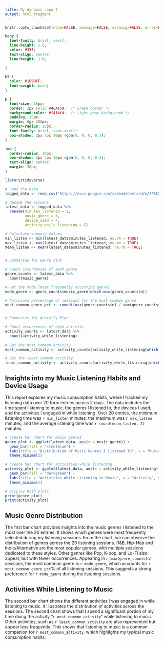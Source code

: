 ---
title: My dynamic report
output: html_fragment
---

```{r setup, include=FALSE}
knitr::opts_chunk$set(echo=FALSE, message=FALSE, warning=FALSE, error=FALSE)

```

```{css}
body {
  font-family: Arial, serif;
  line-height: 1.6;
  color: #333;
  text-align: center;
  line-height: 1.6;
  
}

h2 {
  color: #1E90FF;
  font-weight: bold;
}

p {
  font-size: 16px;
  border: 2px solid #4CAF50;  /* Green border */
  background-color: #f4f4f4;  /* Light gray background */
  padding: 15px;  
  margin: 0px 300px;  
  border-radius: 10px;  
  font-family: Arial, sans-serif;  
  box-shadow: 2px 2px 10px rgba(0, 0, 0, 0.1);  
}

img {
  border-radius: 10px;
  box-shadow: 2px 2px 10px rgba(0, 0, 0, 0.2);
  text-align: center;
  margin: 30px;
}

```


```{r load_data}

library(tidyverse)

# Load the Data
logged_data <- read_csv("https://docs.google.com/spreadsheets/d/e/2PACX-1vS-3fqwQXevuSe5mvLDxOMnA24dbgoSddSIZBmwtdrq61qM6n7QhViVMf0-gqEyJtQg3eRFQQzri5GZ/pub?gid=1710815067&single=true&output=csv")

# Rename the Columns
latest_data <- logged_data %>%
  rename(minutes_listened = 2,
         music_genre = 3,
         device_used = 4,
         activity_while_listening = 5)

```

```{r summaries}

# Calculate summary values
min_listen <- min(latest_data$minutes_listened, na.rm = TRUE)
max_listen <- max(latest_data$minutes_listened, na.rm = TRUE)
mean_listen <- mean(latest_data$minutes_listened, na.rm = TRUE)


# Summaries for Genre Plot

# Count occurrences of each genre
genre_counts <- latest_data %>%
  count(music_genre)

# Get the mode (most frequently occurring genre)
mode_genre <- genre_counts$music_genre[which.max(genre_counts$n)]

# Calculate percentage of sessions for the most common genre
most_common_genre_pct <- round((max(genre_counts$n) / sum(genre_counts$n)) * 100, 2)


# Summaries for Activity Plot

# Count occurrences of each activity
activity_counts <- latest_data %>%
  count(activity_while_listening) 
  
# Get the most common activity
most_common_activity <- activity_counts$activity_while_listening[which.max(activity_counts$n)]

# Get the least common activity
least_common_activity <- activity_counts$activity_while_listening[which.min(activity_counts$n)]

```


## Insights into my Music Listening Habits and Device Usage

This report explores my music consumption habits, where I tracked my listening data over 20 form entries across 2 days. The data includes the time spent listening to music, the genres I listened to, the devices I used, and the activities I engaged in while listening. Over 20 entries, the minimum listening time was `r min_listen` minutes,
the maximum was `r max_listen` minutes,
and the average listening time was `r round(mean_listen, 2)` minutes.




```{r bar charts, fig.width=10, fig.height=5}

# Create bar chart for music genres
genre_plot <- ggplot(latest_data, aes(x = music_genre)) +
  geom_bar(fill = "steelblue") +
  labs(title = "Distribution of Music Genres I Listened To", x = "Music Genre", y = "Count") +
  theme_minimal()

# Create bar chart for activities while listening
activity_plot <- ggplot(latest_data, aes(x = activity_while_listening)) +
  geom_bar(fill = "darkgreen") +
  labs(title = "Activities While Listening to Music", x = "Activity", y = "Count") +
  theme_minimal()

# Display both plots
print(genre_plot)
print(activity_plot)

```



## Music Genre Distribution

The first bar chart provides insights into the music genres I listened to the most over the 20 entries. It shows which genres were most frequently selected during my listening sessions. From the chart, we can observe the distribution of genres across the 20 listening sessions. R&B, Hip-Hop and Indie/Alternative are the most popular genres, with multiple sessions dedicated to these styles. Other genres like Pop, K-pop, and Lo-Fi also appear, but with fewer occurrences. Appearing in `r max(genre_counts$n)` sessions, the most common genre is `r mode_genre`, which accounts for `r most_common_genre_pct`% of all listening sessions. This suggests a strong preference for `r mode_genre` during the listening sessions. 

## Activities While Listening to Music

The second bar chart shows the different activities I was engaged in while listening to music. It illustrates the distribution of activities across the sessions. The second chart shows that I spend a significant portion of my time doing the activity "`r most_common_activity`" while listening to music. Other activities, such as `r least_common_activity` are also represented but appear less frequently. This shows that listening to music is a common companion for `r most_common_activity`, which highlights my typical music consumption habits.




